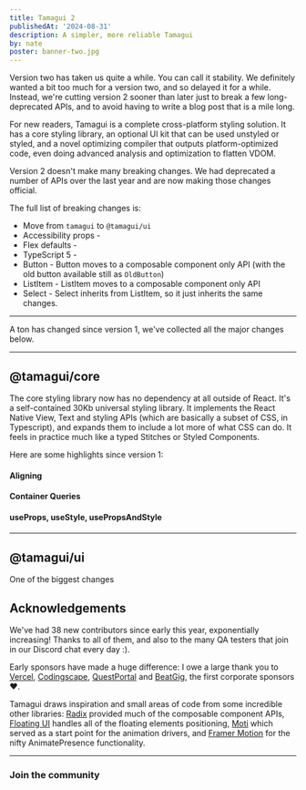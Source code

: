 ```yaml
---
title: Tamagui 2
publishedAt: '2024-08-31'
description: A simpler, more reliable Tamagui
by: nate
poster: banner-two.jpg
---
```


<IntroParagraph>
  Version two has taken us quite a while. You can call it stability. We definitely wanted a bit too much for a version two, and so delayed it for a while. Instead, we're cutting version 2 sooner than later just to break a few long-deprecated APIs, and to avoid having to write a blog post that is a mile long.
</IntroParagraph>

For new readers, Tamagui is a complete cross-platform styling solution. It has a core styling library, an optional UI kit that can be used unstyled or styled, and a novel optimizing compiler that outputs platform-optimized code, even doing advanced analysis and optimization to flatten VDOM.

Version 2 doesn't make many breaking changes. We had deprecated a number of APIs over the last year and are now making those changes official.

The full list of breaking changes is:

- Move from `tamagui` to `@tamagui/ui`
- Accessibility props - 
- Flex defaults - 
- TypeScript 5 -
- Button - Button moves to a composable component only API (with the old button available still as `OldButton`)
- ListItem - ListItem moves to a composable component only API
- Select - Select inherits from ListItem, so it just inherits the same changes.

---

A ton has changed since version 1, we've collected all the major changes below.

---

## @tamagui/core

The core styling library now has no dependency at all outside of React. It's a self-contained 30Kb universal styling library. It implements the React Native View, Text and styling APIs (which are basically a subset of CSS, in Typescript), and expands them to include a lot more of what CSS can do. It feels in practice much like a typed Stitches or Styled Components.

Here are some highlights since version 1:

#### Aligning

#### Container Queries

#### useProps, useStyle, usePropsAndStyle

#### 

---

## @tamagui/ui

One of the biggest changes

## Acknowledgements

We've had 38 new contributors since early this year, exponentially increasing! Thanks to all of them, and also to the many QA testers that join in our Discord chat every day :).

Early sponsors have made a huge difference: I owe a large thank you to [Vercel](https://vercel.com), [Codingscape](https://codingscape.com), [QuestPortal](https://www.questportal.com) and [BeatGig](https://beatgig.com), the first corporate sponsors ❤️.

Tamagui draws inspiration and small areas of code from some incredible other libraries: [Radix](https://www.radix-ui.com/) provided much of the composable component APIs, [Floating UI](https://floating-ui.com/) handles all of the floating elements positioning, [Moti](https://moti.fyi) which served as a start point for the animation drivers, and [Framer Motion](https://github.com/framer/motion) for the nifty AnimatePresence functionality.

---

### Join the community

<Wide>
  <SocialLinksRow />
</Wide>
